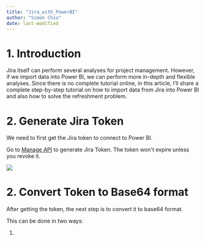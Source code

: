 ```yaml
---
title: "Jira_with_PowerBI"
author: "Simon Chiu"
date: last-modified
---
```


# 1. Introduction

Jira itself can perform several analyses for project management. However, if we import data into Power BI, we can perform more in-depth and flexible analyses. Since there is no complete tutorial online, in this article, I'll share a complete step-by-step tutorial on how to import data from Jira into Power BI and also how to solve the refreshment problem.

# 2. Generate Jira Token

We need to first get the Jira token to connect to Power BI.

Go to [Manage API](https://support.atlassian.com/atlassian-account/docs/manage-api-tokens-for-your-atlassian-account/) to generate Jira Token. The token won\'t expire unless you revoke it.

![](image/Picture1.png)

# 2. Convert Token to Base64 format

After getting the token, the next step is to convert it to base64 format.

This can be done in two ways:

1.  


